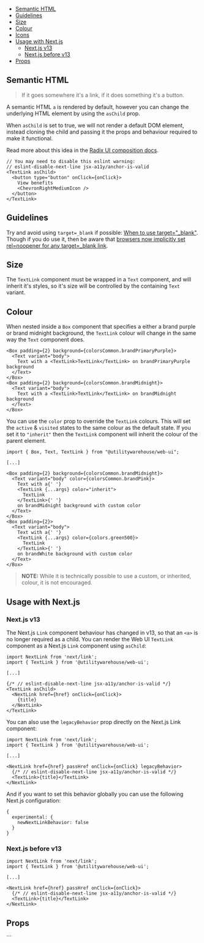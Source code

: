 



<Meta of={Stories} />

<DocsHeader
  componentName="TextLink"
  stories={Stories}
  figmaLink="https://www.figma.com/design/4FFYTLWJ2hQpj36JplQQUw/UW-Web-UI?node-id=6834-38146"
/>

<Canvas of={Stories.Workshop} sourceState="none" />

- [Semantic HTML](#semantic-html)
- [Guidelines](#guidelines)
- [Size](#size)
- [Colour](#colour)
- [Icons](#icons)
- [Usage with Next.js](#usage-with-nextjs)
  - [Next.js v13](#nextjs-v13)
  - [Next.js before v13](#nextjs-before-v13)
- [Props](#props)

## Semantic HTML

> If it goes somewhere it's a link, if it does something it's a button.

A semantic HTML `a` is rendered by default, however you can change the
underlying HTML element by using the `asChild` prop.

When `asChild` is set to true, we will not render a default DOM element,
instead cloning the child and passing it the props and behaviour required to
make it functional.

Read more about this idea in the [Radix UI composition docs](https://www.radix-ui.com/primitives/docs/guides/composition).

```tsx
// You may need to disable this eslint warning:
// eslint-disable-next-line jsx-a11y/anchor-is-valid
<TextLink asChild>
  <button type="button" onClick={onClick}>
    View benefits
    <ChevronRightMediumIcon />
  </button>
</TextLink>
```

<Canvas of={Stories.AsButton} />

## Guidelines

Try and avoid using `target=_blank` if possible: [When to use target="\_blank"](https://css-tricks.com/use-target_blank/).
Though if you do use it, then be aware that [browsers now implicitly set rel=noopener for any target=\_blank link](https://mathiasbynens.github.io/rel-noopener/).

## Size

The `TextLink` component must be wrapped in a `Text` component, and will
inherit it's styles, so it's size will be controlled by the containing
`Text` variant.

## Colour

When nested inside a `Box` component that specifies a either a brand purple or
brand midnight background, the `TextLink` colour will change in the same way
the `Text` component does.

```tsx
<Box padding={2} background={colorsCommon.brandPrimaryPurple}>
  <Text variant="body">
    Text with a <TextLink>TextLink</TextLink> on brandPrimaryPurple background
  </Text>
</Box>
<Box padding={2} background={colorsCommon.brandMidnight}>
  <Text variant="body">
    Text with a <TextLink>TextLink</TextLink> on brandMidnight background
  </Text>
</Box>
```

You can use the `color` prop to override the `TextLink` colours. This will set
the `active` & `visited` states to the same colour as the default state. If you
set it to `"inherit"` then the `TextLink` component will inherit the colour of
the parent element.

```tsx
import { Box, Text, TextLink } from "@utilitywarehouse/web-ui";

[...]

<Box padding={2} background={colorsCommon.brandMidnight}>
  <Text variant="body" color={colorsCommon.brandPink}>
    Text with a{' '}
    <TextLink {...args} color="inherit">
      TextLink
    </TextLink>{' '}
    on brandMidnight background with custom color
  </Text>
</Box>
<Box padding={2}>
  <Text variant="body">
    Text with a{' '}
    <TextLink {...args} color={colors.green500}>
      TextLink
    </TextLink>{' '}
    on brandWhite background with custom color
  </Text>
</Box>
```

> **NOTE:** While it is technically possible to use a custom, or inherited,
> colour, it is not encouraged.

<Canvas of={Stories.TextLinkColour} />

## Usage with Next.js

### Next.js v13

The Next.js `Link` component behaviour has changed in v13, so that an `<a>` is
no longer required as a child. You can render the Web UI `TextLink` component as a
Next.js `Link` component using `asChild`:

```tsx
import NextLink from 'next/link';
import { TextLink } from '@utilitywarehouse/web-ui';

[...]

{/* // eslint-disable-next-line jsx-a11y/anchor-is-valid */}
<TextLink asChild>
  <NextLink href={href} onClick={onClick}>
    {title}
  </NextLink>
</TextLink>
```

You can also use the `legacyBehavior` prop directly on the Next.js Link component:

```tsx
import NextLink from 'next/link';
import { TextLink } from '@utilitywarehouse/web-ui';

[...]

<NextLink href={href} passHref onClick={onClick} legacyBehavior>
  {/* // eslint-disable-next-line jsx-a11y/anchor-is-valid */}
  <TextLink>{title}</TextLink>
</NextLink>
```

And if you want to set this behavior globally you can use the following Next.js
configuration:

```
{
  experimental: {
    newNextLinkBehavior: false
  }
}
```

### Next.js before v13

```tsx
import NextLink from 'next/link';
import { TextLink } from '@utilitywarehouse/web-ui';

[...]

<NextLink href={href} passHref onClick={onClick}>
  {/* // eslint-disable-next-line jsx-a11y/anchor-is-valid */}
  <TextLink>{title}</TextLink>
</NextLink>
```

## Props

<ArgTypes of={Stories} />
```
